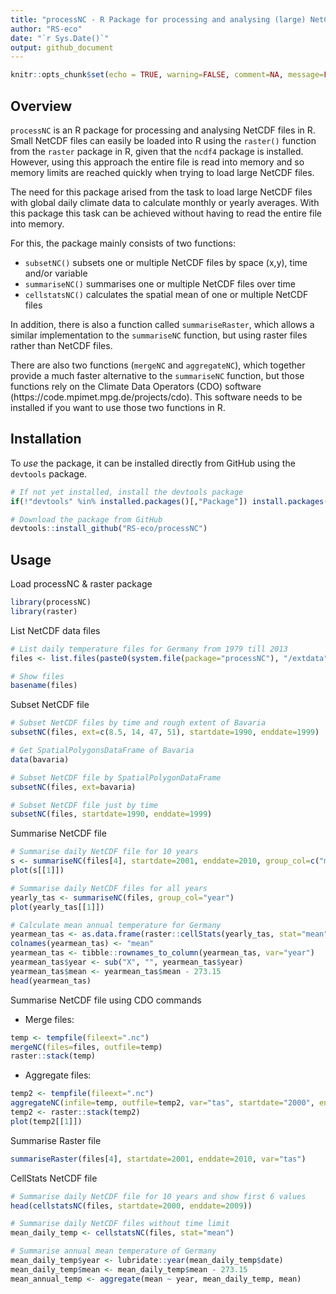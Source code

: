 ```yaml
---
title: "processNC - R Package for processing and analysing (large) NetCDF files in R"
author: "RS-eco"
date: "`r Sys.Date()`"
output: github_document
---
```


```r
knitr::opts_chunk$set(echo = TRUE, warning=FALSE, comment=NA, message=FALSE, cache=FALSE)
```

## Overview

`processNC` is an R package for processing and analysing NetCDF files in R. Small NetCDF files can easily be loaded into R using the `raster()` function from the `raster` package in R, given that the `ncdf4` package is installed. However, using this approach the entire file is read into memory and so memory limits are reached quickly when trying to load large NetCDF files.

The need for this package arised from the task to load large NetCDF files with global daily climate data to calculate monthly or yearly averages. With this package this task can be achieved without having to read the entire file into memory.

For this, the package mainly consists of two functions:

* `subsetNC()` subsets one or multiple NetCDF files by space (x,y), time and/or variable
* `summariseNC()` summarises one or multiple NetCDF files over time 
* `cellstatsNC()` calculates the spatial mean of one or multiple NetCDF files

In addition, there is also a function called `summariseRaster`, which allows a similar implementation to the `summariseNC` function, but using raster files rather than NetCDF files.

There are also two functions (`mergeNC` and `aggregateNC`), which together provide a much faster alternative to the `summariseNC` function, but those functions rely on the Climate Data Operators (CDO) software (https://code.mpimet.mpg.de/projects/cdo). This software needs to be installed if you want to use those two functions in R.

## Installation

To *use* the package, it can be installed directly from GitHub using the `devtools` package. 

```r
# If not yet installed, install the devtools package
if(!"devtools" %in% installed.packages()[,"Package"]) install.packages("devtools")

# Download the package from GitHub
devtools::install_github("RS-eco/processNC")
```

## Usage

Load processNC & raster package

```r
library(processNC)
library(raster)
```

List NetCDF data files

```r
# List daily temperature files for Germany from 1979 till 2013
files <- list.files(paste0(system.file(package="processNC"), "/extdata"), full.names=T)

# Show files
basename(files)
```

Subset NetCDF file

```r
# Subset NetCDF files by time and rough extent of Bavaria
subsetNC(files, ext=c(8.5, 14, 47, 51), startdate=1990, enddate=1999)

# Get SpatialPolygonsDataFrame of Bavaria
data(bavaria)

# Subset NetCDF file by SpatialPolygonDataFrame
subsetNC(files, ext=bavaria)

# Subset NetCDF file just by time
subsetNC(files, startdate=1990, enddate=1999)
```

Summarise NetCDF file

```r
# Summarise daily NetCDF file for 10 years 
s <- summariseNC(files[4], startdate=2001, enddate=2010, group_col=c("month", "year"))
plot(s[[1]])
```

```r
# Summarise daily NetCDF files for all years
yearly_tas <- summariseNC(files, group_col="year")
plot(yearly_tas[[1]])

# Calculate mean annual temperature for Germany
yearmean_tas <- as.data.frame(raster::cellStats(yearly_tas, stat="mean"))
colnames(yearmean_tas) <- "mean"
yearmean_tas <- tibble::rownames_to_column(yearmean_tas, var="year")
yearmean_tas$year <- sub("X", "", yearmean_tas$year)
yearmean_tas$mean <- yearmean_tas$mean - 273.15
head(yearmean_tas)
```

Summarise NetCDF file using CDO commands

* Merge files:

```r
temp <- tempfile(fileext=".nc")
mergeNC(files=files, outfile=temp)
raster::stack(temp)
```

* Aggregate files:

```r
temp2 <- tempfile(fileext=".nc")
aggregateNC(infile=temp, outfile=temp2, var="tas", startdate="2000", enddate="2009")
temp2 <- raster::stack(temp2)
plot(temp2[[1]])
```

Summarise Raster file

```r
summariseRaster(files[4], startdate=2001, enddate=2010, var="tas")
```

CellStats NetCDF file

```r
# Summarise daily NetCDF file for 10 years and show first 6 values
head(cellstatsNC(files, startdate=2000, enddate=2009))

# Summarise daily NetCDF files without time limit
mean_daily_temp <- cellstatsNC(files, stat="mean")

# Summarise annual mean temperature of Germany 
mean_daily_temp$year <- lubridate::year(mean_daily_temp$date)
mean_daily_temp$mean <- mean_daily_temp$mean - 273.15
mean_annual_temp <- aggregate(mean ~ year, mean_daily_temp, mean)
```
